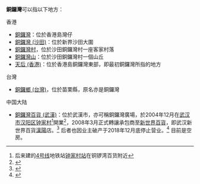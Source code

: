 '''銅鑼灣'''可以指以下地方：
;香港
* [[銅鑼灣|銅鑼灣]]：位於香港島灣仔
* [[銅鑼灣_(沙田)|銅鑼灣 (沙田)]]：位於新界沙田大圍
* [[銅鑼灣村|銅鑼灣村]]，位於沙田銅鑼灣村一座客家村落
* [[銅鑼灣山|銅鑼灣山]]：位於沙田銅鑼灣村一個山丘
* [[天后_(香港)|天后 (香港)]]：位於香港島銅鑼灣東部，即最初銅鑼灣所指的地方
;台灣
* [[銅鑼鄉_(台灣)|銅鑼鄉 (台灣)]]，位於苗栗縣，原名亦是銅鑼灣
;中国大陆
* [[銅鑼灣百貨_(武漢)|銅鑼灣百貨 (武漢)]]：位於武漢市，亦可稱銅鑼灣廣場，於2004年12月在[[武汉市|武汉市]][[汉阳区|汉阳区]][[钟家村站_(武汉地铁)|钟家村]]<ref>后来建的[[武汉轨道交通4号线|4号线]]地铁站[[钟家村站_(武汉地铁)|钟家村站]]在铜锣湾百货附近</ref>開業<ref>{{Cite web|title=武汉又添一座摩尔 铜锣湾广场入驻汉阳|url=http://www.cnhubei.com/200405/ca468863.htm|access-date=|date=2004-05-24|work=www.cnhubei.com|publisher=荆楚网}}</ref>，2008年3月正式轉讓承包商至[[新世界百貨中國|新世界百貨]]，即武汉新世界百貨[[汉阳区|漢陽]]店。<ref>{{Cite web|title=汉阳铜锣湾百货昨停业|url=http://news.cnhubei.com/ctjb/ctjbsgk/ctjb20/200802/t237845.shtml|access-date=|author=楚天金报|date=2008-02-27|work=|publisher=荆楚网|language=zh-hans}}</ref> 后者也因业主破产于2018年12月底停止营业。<ref>{{Cite web|title=新世界百货汉阳店月底闭店，等待它的将会是？|url=http://www.sohu.com/a/282874244_160929|access-date=|date=2018-12-19|work=|publisher=武汉晨报|language=zh-hans}}</ref> 目前是空房。
{{Disambiguation|Cat=三字亚洲地名消歧义}}